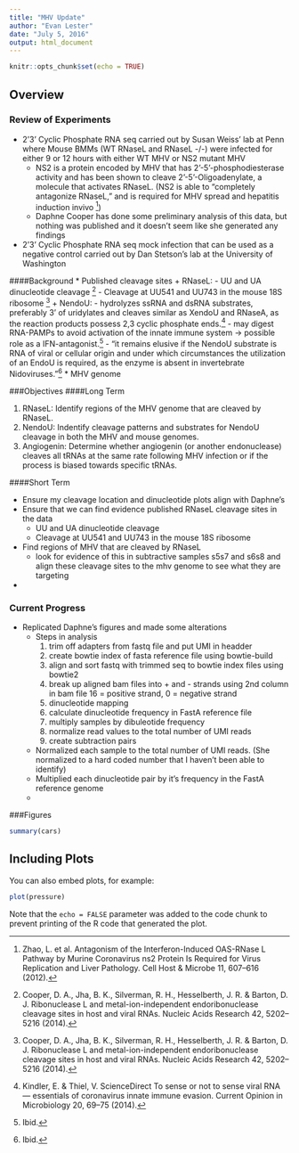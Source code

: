 ```yaml
---
title: "MHV Update"
author: "Evan Lester"
date: "July 5, 2016"
output: html_document
---
```


```r
knitr::opts_chunk$set(echo = TRUE)
```

## Overview
### Review of Experiments
* 2'3' Cyclic Phosphate RNA seq carried out by Susan Weiss' lab at Penn where Mouse BMMs (WT RNaseL and RNaseL -/-) were infected for either 9 or 12 hours with either WT MHV or NS2 mutant MHV
    + NS2 is a protein encoded by MHV that has 2’-5’-phosphodiesterase activity and has been shown to cleave 2'-5'-Oligoadenylate, a molecule that activates RNaseL. (NS2 is able to "completely antagonize RNaseL," and is required for MHV spread and hepatitis induction invivo [^1])
    + Daphne Cooper has done some preliminary analysis of this data, but nothing was published and it doesn't seem like she generated any findings
* 2'3' Cyclic Phosphate RNA seq mock infection that can be used as a negative control carried out by Dan Stetson's lab at the University of Washington

####Background
* Published cleavage sites
    + RNaseL: 
        - UU and UA dinucleotide cleavage [^2]
        - Cleavage at UU541 and UU743 in the mouse 18S ribosome [^3]
    + NendoU: 
        - hydrolyzes ssRNA and dsRNA substrates, preferably 3’ of uridylates and cleaves similar as XendoU and RNaseA, as the reaction products possess 2,3 cyclic phosphate ends.[^4] 
        - may digest RNA-PAMPs to avoid activation of the innate immune system -> possible role as a IFN-antagonist.[^5]
        - “it remains elusive if the NendoU substrate is RNA of viral or cellular origin and under which circumstances the utilization of an EndoU is required, as the enzyme is absent in invertebrate Nidoviruses."[^6]
* MHV genome

[^1]: Zhao, L. et al. Antagonism of the Interferon-Induced OAS-RNase L Pathway by Murine Coronavirus ns2 Protein Is Required for Virus Replication and Liver Pathology. Cell Host & Microbe 11, 607–616 (2012). 
[^2]: Cooper, D. A., Jha, B. K., Silverman, R. H., Hesselberth, J. R. & Barton, D. J. Ribonuclease L and metal-ion-independent endoribonuclease cleavage sites in host and viral RNAs. Nucleic Acids Research 42, 5202–5216 (2014).
[^3]: Cooper, D. A., Jha, B. K., Silverman, R. H., Hesselberth, J. R. & Barton, D. J. Ribonuclease L and metal-ion-independent endoribonuclease cleavage sites in host and viral RNAs. Nucleic Acids Research 42, 5202–5216 (2014).
[^4]: Kindler, E. & Thiel, V. ScienceDirect To sense or not to sense viral RNA — essentials of coronavirus innate immune evasion. Current Opinion in Microbiology 20, 69–75 (2014).
[^5]: Ibid.
[^6]: Ibid.

###Objectives
####Long Term

1. RNaseL: Identify regions of the MHV genome that are cleaved by RNaseL.
2. NendoU: Indentify cleavage patterns and substrates for NendoU cleavage in both the MHV and mouse genomes.
3. Angiogenin: Determine whether angiogenin (or another endonuclease) cleaves all tRNAs at the same rate following MHV infection or if the process is biased towards specific tRNAs.

####Short Term

* Ensure my cleavage location and dinucleotide plots align with Daphne's 
* Ensure that we can find evidence published RNaseL cleavage sites in the data
    + UU and UA dinucleotide cleavage
    + Cleavage at UU541 and UU743 in the mouse 18S ribosome
* Find regions of MHV that are cleaved by RNaseL
    + look for evidence of this in subtractive samples s5s7 and s6s8 and align these cleavage sites to the mhv genome to see what they are targeting
* 
    
### Current Progress
* Replicated Daphne's figures and made some alterations
    + Steps in analysis
        1. trim off adapters from fastq file and put UMI in headder
        2. create bowtie index of fasta reference file using bowtie-build
        3. align and sort fastq with trimmed seq to bowtie index files using bowtie2
        4. break up aligned bam files into + and - strands using 2nd column in bam file 16 = positive strand, 0 = negative strand
        5. dinucleotide mapping
        6. calculate dinucleotide frequency in FastA reference file
        7. multiply samples by dibuleotide frequency
        8. normalize read values to the total number of UMI reads 
        9. create subtraction pairs
    + Normalized each sample to the total number of UMI reads. (She normalized to a hard coded number that I haven't been able to identify)
    + Multiplied each dinucleotide pair by it's frequency in the FastA reference genome
    + 
    
    
###Figures

```r
summary(cars)
```

## Including Plots

You can also embed plots, for example:

```r
plot(pressure)
```

Note that the `echo = FALSE` parameter was added to the code chunk to prevent printing of the R code that generated the plot.
